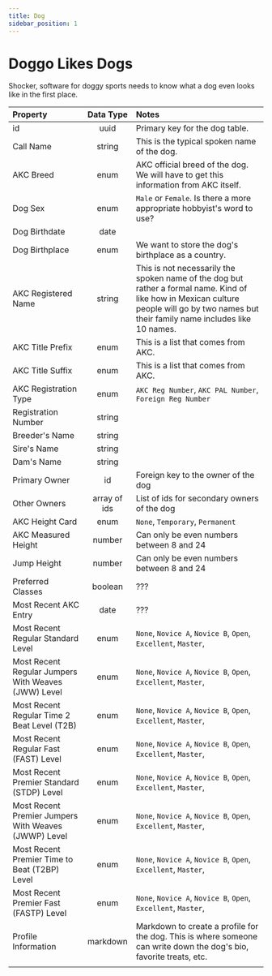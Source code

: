 ```yaml
---
title: Dog
sidebar_position: 1
---
```


# Doggo Likes Dogs

Shocker, software for doggy sports needs to know what a dog even looks like in the first place.

| Property | Data Type | Notes |
| :--- | :----: | :---- |
| id | uuid | Primary key for the dog table. |
| Call Name | string | This is the typical spoken name of the dog. |
| AKC Breed | enum | AKC official breed of the dog. We will have to get this information from AKC itself. |
| Dog Sex | enum | `Male` or `Female`. Is there a more appropriate hobbyist's word to use? |
| Dog Birthdate | date |  |
| Dog Birthplace | enum | We want to store the dog's birthplace as a country. |
| AKC Registered Name | string | This is not necessarily the spoken name of the dog but rather a formal name. Kind of like how in Mexican culture people will go by two names but their family name includes like 10 names. |
| AKC Title Prefix | enum | This is a list that comes from AKC. |
| AKC Title Suffix | enum | This is a list that comes from AKC. |
| AKC Registration Type | enum | `AKC Reg Number`, `AKC PAL Number`, `Foreign Reg Number` |
| Registration Number | string |  |
| Breeder's Name | string |  |
| Sire's Name | string |  |
| Dam's Name | string |  |
| Primary Owner | id | Foreign key to the owner of the dog |
| Other Owners | array of ids | List of ids for secondary owners of the dog |
| AKC Height Card | enum | `None`, `Temporary`, `Permanent` |
| AKC Measured Height | number | Can only be even numbers between 8 and 24 |
| Jump Height | number | Can only be even numbers between 8 and 24 |
| Preferred Classes | boolean | ??? |
| Most Recent AKC Entry | date | ??? |
| Most Recent Regular Standard Level | enum | `None`, `Novice A`, `Novice B`, `Open`, `Excellent`, `Master`, |
| Most Recent Regular Jumpers With Weaves (JWW) Level | enum | `None`, `Novice A`, `Novice B`, `Open`, `Excellent`, `Master`, |
| Most Recent Regular Time 2 Beat Level (T2B) | enum | `None`, `Novice A`, `Novice B`, `Open`, `Excellent`, `Master`, |
| Most Recent Regular Fast (FAST) Level | enum | `None`, `Novice A`, `Novice B`, `Open`, `Excellent`, `Master`, |
| Most Recent Premier Standard (STDP) Level | enum | `None`, `Novice A`, `Novice B`, `Open`, `Excellent`, `Master`, |
| Most Recent Premier Jumpers With Weaves (JWWP) Level | enum | `None`, `Novice A`, `Novice B`, `Open`, `Excellent`, `Master`, |
| Most Recent Premier Time to Beat (T2BP) Level | enum | `None`, `Novice A`, `Novice B`, `Open`, `Excellent`, `Master`, |
| Most Recent Premier Fast (FASTP) Level | enum | `None`, `Novice A`, `Novice B`, `Open`, `Excellent`, `Master`, |
| Profile Information | markdown | Markdown to create a profile for the dog. This is where someone can write down the dog's bio, favorite treats, etc. |
|  |  |  |
